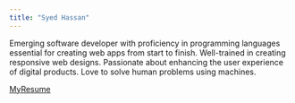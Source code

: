 ```yaml
---
title: "Syed Hassan"
---
```


Emerging software developer with proficiency in programming languages essential for creating web apps from start to finish. Well-trained in creating responsive web designs. Passionate about enhancing the user experience of digital products. Love to solve human problems using machines.

[My ](../docs/Resume.pdf)[Resume](https://github.com/saiyedgh/portfolio_quarto/blob/23402abf55f4b1a866a27eb49291d24c39675e48/docs/Resume.pdf)
